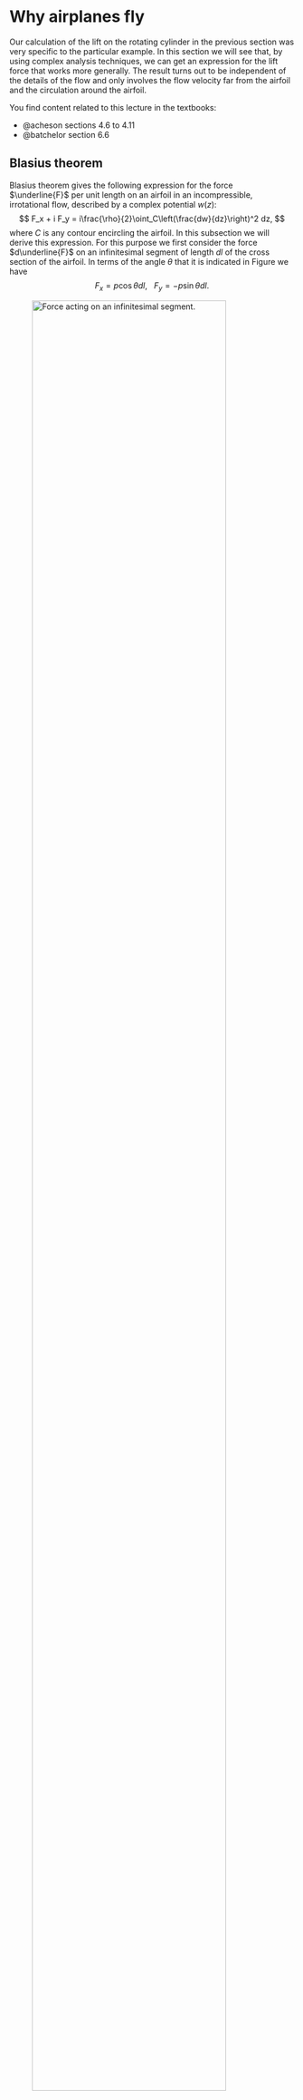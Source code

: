 # Why airplanes fly
Our calculation of the lift on the rotating cylinder in the previous section was very specific to the particular example.
In this section we will see that, by using complex analysis techniques, we can get an expression for the lift force that
works more generally. The result turns out to be independent of the details of the flow and only involves the flow velocity 
far from the airfoil and the circulation around the airfoil.

You find content related to this lecture in the textbooks:

- @acheson sections 4.6 to 4.11
- @batchelor section 6.6

## Blasius theorem
Blasius theorem gives the following expression for the force $\underline{F}$ per unit length on an airfoil in an incompressible,
irrotational flow, described by a complex potential $w(z)$:
$$
F_x + i F_y = i\frac{\rho}{2}\oint_C\left(\frac{dw}{dz}\right)^2 dz,
$$
where $C$ is any contour encircling the airfoil.
In this subsection we will derive this expression. For this purpose we first consider the force $d\underline{F}$ on an infinitesimal segment
 of length $dl$
of the cross section of the airfoil. In terms of the angle $\theta$ that it is indicated in Figure \ref{fig:segment} we have
$$
F_x=p\cos\theta dl,~~~F_y=-p\sin\theta dl.
$$


![Force acting on an infinitesimal segment.](airfoil_segment.png){width=90% #eq-fig:segment}

For the velocity components we have
$$
u_x=|u|\sin\theta,~~~u_y=|u|\cos\theta.
$$
We can relate that to the derivative of the complex potential,
$$
\frac{dw}{dz} = u_x-i u_y=|u|\left(\sin\theta-i\cos\theta\right)=-i|u|e^{i\theta},
$$
and thus
$$
|u|=ie^{-i\theta}\frac{dw}{dz}.
$$
This makes it easy to calculate
$$
u^2=-e^{-2i\theta}\left(\frac{dw}{dz}\right)^2.
$$
We can use this in Bernoulli's theorem for irrotational flow (in the absence of body forces) to find the pressure
$$
p =-\frac{\rho}{2}u^2+constant=\frac{\rho}{2}e^{-2i\theta}\left(\frac{dw}{dz}\right)^2+constant.
$$
The value of the constant is irrelevant because only pressure differences create forces. We get
$$\begin{split}
dF_x-idF_y&=p(\cos\theta+i\sin\theta)dl =p e^{i\theta}\,dl\\
&= \frac{\rho}{2}\left(\frac{dw}{dz}\right)^2e^{-i\theta}dl 
= \frac{\rho}{2}\left(\frac{dw}{dz}\right)^2(\cos\theta\,dl -i\sin\theta\,dl)\\
&=i\,\frac{\rho}{2}\left(\frac{dw}{dz}\right)^2dz
\end{split}$$
where we used that
$$
dx=-\sin\theta\,dl,~~~dy=-\cos\theta\,dl,~~~dz=dx+i\,dy.
$$
We can now integrate this along the airfoil to get the total force on the airfoil as
$$
F_x-iF_y=i\,\frac{\rho}{2}\oint_C\left(\frac{dw}{dz}\right)^2dz.
$$
Because we are integrating a holomorphic function, the result will be the same no matter which contour $C$ we
are using, as long as it encircles the airfoil once in a counterclockwise direction.
We have thus derived Blasius' theorem.


## Kutta-Joukowski lift theorem
We now simplify the expression for the force acting on an airfoil that we derived in the previous subsection even further
by considering the Laurent expansion
$$
\frac{dw}{dz}=a_0+\frac{a_1}{z}+\frac{a_2}{z^2}+\cdots.
$$
(You can find a discussion of Laurent expansions in Definition 6.5 of your lecture notes from `Functions of a complex argument')
We know that the velocity far away from the airfoil (which we will denote as $\underline{u}(\infty)$) has to be finite, and therefore
the Laurent expansion of $dw/dz$ can not have any terms with positive powers of $z$. Far away from the airfoil we have
$$
\lim_{|z|\to\infty}\frac{dw}{dz}= a_0=u_x(\infty)-i\,u_y(\infty).
$$
We also get the Laurent expansion
$$
\left(\frac{dw}{dz}\right)^2dz=a_0^2+\frac{2a_0a_1}{z}+\frac{a_1^2+2a_0a_2}{z^2}+\dots.
$$
Using this in Blasius theorem and using Cauchy's residue theorem gives us
$$
F_x-iF_y=i\,\frac{\rho}{2}\oint_C\left(\frac{dw}{dz}\right)^2dz=-2\pi\rho\, a_0\,a_1.
$$ {#eq-fxy}
We get $a_1$ from the contour integral of $dw/dz$:
$$\begin{split}
2\pi i a_1&=\oint_C\frac{dw}{dz}dz=\oint_C(u_x-i\,u_y)(dx+i\,dy)\\
&=\oint(u_xdx+u_ydy)+\oint_C(iu_xdy-iu_ydx)\\
&=\oint_C\underline{u}\cdot d\underline{x}+i\oint_C\nabla\psi\cdot d\underline{x}.
\end{split}$$
The second term vanishes. To see this consider integrating along the airfoil. Because the flow follows the surface of the airfoil,
this means that that surface is a streamline. Thus the streamfunction $\psi$ is constant along the contour, hence 
$\nabla\psi\cdot d\underline{x}=0$. The remaining first term is just the circulation $\Gamma$. Hence we have that
$$
a_1=\frac{\Gamma}{2\pi i}.
$$
Substituting our results for $a_0$ and $a_1$ into \eqref{fxy} gives
$$
F_x-iF_y=i\rho(u_x(\infty)-i u_y(\infty))\Gamma,
$$
from which we can extract the real and imaginary parts to get our final result:
$$
F_x=\rho\,\Gamma u_y(\infty),~~~F_y=-\rho\,\Gamma u_x(\infty).
$$
As promised, the forces depend only on the circulation and the velocity far away from the airfoil.

Let us check that this reproduces the results from the  section \ref{subsec:magnus} on the Magnus effect.
There we had $u_y(\infty)=0$ and thus $F_x=0$. Thus there is no drag force. (In the real world of course there is drag,
which will be created by the turbulent wake behind the cylinder, but we are not modelling that.)
We also had $u_x(\infty)=a$ and $\Gamma=-2\pi b$ so that $F_y=2\pi\rho a b$, which reproduces the old result in \eqref{magnus}.


## Conformal mappings
We currently have a flow around a cylindrical airfoil. We want the flow around a less symmetrical shape that is rounded at the front but has a tip
at the end. This is illustrated in Figure \ref{fig:conformal}. We are going to use a conformal mapping that maps from one to the other. 

![A conformal mapping $f$ from the region $D$ outside a disk $A$ to the region $\tilde{D}$ outside the cross section $\tilde{A}$ of an airfoil.](conformal.png){width=90% #eq-fig:conformal}

Let $A$ be the cross section of a cylindrical airfoil, i.e., a closed disc, with radius $R$, centred at $z=-\lambda$. Let $\tilde{A}$ be the desired cross section of the airfoil.
Then $D=\mathbb{C}\setminus A$ and $\tilde{D}=\mathbb{C}\setminus \tilde{A}$ are the regions outside the airfoils. 

Let $f:D\to\tilde{D}$ be a holomorphic invertible function. View this as a map from the region in one complex plane to another, which we will
refer to as the $z$ plane and the $\tilde{z}$ plane respectively, where
 $\tilde{z}=f[z]=\tilde{x}+i\tilde{y}$. We want to know what happens to the fluid flow under this map.
 We introduce the complex potential on $\tilde{D}$ to be everywhere identical to the complex potential at the corresponding point in $D$, i.e.,
 $$
 \tilde{w}(\tilde{z})=w(z)=w(f^{-1}(\tilde{z})).
 $$
 This is a holomorphic function on $\tilde{D}$.
 It gives us the vector potential $\tilde{\phi}$ and the stream function $\tilde{\psi}$ on $\tilde{D}$ as usual:
  $$
 \tilde{w}(\tilde{z})=\tilde{\phi}(\tilde{x},\tilde{y})+i\tilde{\psi}(\tilde{x},\tilde{y}).
 $$
 Because the stream function $\tilde{\psi}(\tilde{z})$ on $\tilde{D}$ takes the same values as the original stream function $\psi$ on
 the corresponding point on $D$, the stream lines on $D$ get mapped by $f$ to streamlines on $\tilde{D}$.
 We can find the mapped velocity field on $\tilde{D}$ from the complex potential $\tilde{w}$ as
 $$
 \frac{d\tilde{w}}{d\tilde{z}}=\tilde{u}_x-i\tilde{u}_y=\frac{d}{d\tilde{z}}w\left(f^{-1}(\tilde{z})\right)=\frac{dw}{dz}\frac{df^{-1}(\tilde{z})}{d\tilde{z}}
 =\frac{dw/dz}{f'},
 $$ {#eq-uf}
 where we used that the derivative of the inverse function $f^{-1}$ is the reciprocal of the derivative of the function $f$.
 Thus we find that the components of the velocity field are simply rescaled by $f'$ at every point.
 
 We now consider how angles behave under the mapping $f$. See Figure \ref{fig:angles}
 or a drawing illustrating the following discussion. We consider an infinitesimal line from some point $z_0$ to point
 $z_0+\delta z$ for some infinitesimally small $\delta z$. This gets mapped into a line from $\tilde{z}_0=f(z_0)$ to 
 $$
 \tilde{z}_0+\delta\tilde{z}=f(z_0+\delta z)=f(z_0)+\delta z\,f'(z_0)+\frac{(\delta z)^2}{2}f''(z_0)+\cdots 
 +\frac{(\delta z)^n}{n!}f^{(n)}(z_0)+\cdots
 $$
 In the case where $f^{(n)}(z_0)=0$ for all $n<m$ and $f^{(m)}(z_0)\neq 0$ this gives
 $$
 \delta\tilde{z}=f(z_0+\delta z)=\frac{(\delta z)^m}{m!}f^{(m)}(z_0)+\text{ higher-order terms}.
 $$
 The higher-order terms can be neglected of infinitesimal $\delta z$. For the angle that the line segments make
 with the horizontal we find
 $$
 \operatorname{arg}(\delta \tilde{z})=m\,\operatorname{arg}(\delta z) + \operatorname{arg}(f^{(m)}(z_0)).
 $$
 
![A figure illustrating the change in angle under the holomorphic mapping $f$.](angles.png){width=90% #eq-fig:angles}
 
 Let's now consider a second infinitesimal line element from $z_0$ to 
 $z_0+\delta z_2$, which gets mapped into a line from $\tilde{z}_0$ to $\tilde{z}_0+\delta\tilde{z}_2$ and
 consider the angle
 $$
 \theta = \operatorname{arg}(\delta z_2) - \operatorname{arg}(\delta z)
 $$
 between them. This gets mapped to
  $$
 \tilde{\theta} = \operatorname{arg}(\delta  \tilde{z}_2) - \operatorname{arg}(\delta  \tilde{z})
 =m\,\operatorname{arg}(\delta z_2) - m\,\operatorname{arg}(\delta z)=m\,\theta.
 $$ {#eq-mtheta}
 Thus the angle is multiplied by the integer $m$.
 But $f'(z)\neq 0$ for all $z$ in $D$ because otherwise $f$ would not be invertible. Hence $m=1$ and
 all angles are preserved. This is why such mappings by holomorphic invertible functions are called
 __conformal mappings__.
 
## Joukouwski mapping

We want the airfoil to have a cusp at the trailing edge, see Figure \ref{fig:conformal}. We will see soon why that is important. At the cusp the angle between the upper 
and lower surfaces of the airfoil is $2\pi$. In the original cylindrical airfoil the angle is everywhere equal to $\pi$. So we need to choose a conformal map $f$
that, when extended to the surface of the airfoil, has a vanishing derivative at the point $c=R-\lambda$ but a non-vanishing second derivative, 
$$
f'(c)=0~~~\text{ and }~~~f''(c)\neq 0,
$$ {#eq-fc1}
because then, according to \eqref{mtheta}, the angles at $z=c$ are doubled.

We also want the conformal mapping to not affect the flow far away from the airfoil. We know from \eqref{uf} that the velocity is scaled by a factor of $f'$, so we 
need
$$
\lim_{|z|\to\infty}f'(z)=1.
$$ {#eq-fc2}

A function $f$ that satisfies the conditions \eqref{fc1} and  \eqref{fc2} is
$$
f(z)=z-\frac{c^2}{z}.
$$
It is holomorphic on $D$ because the poles at $z=\pm c$ are not in $D$. The point $z=-c$ lies inside the airfoil and the point $z=c$ on its surface.

We now start with the flow around the cylinder discussed in the section on the Magnus effect, described by the complex potential
$$
w(z)=a\left(z+\frac{R^2}{z}\right)+ib\log z.
$$
We rotate everything by an angle $\alpha$ counterclockwise and shift the centre of the cylinder to the left by $\lambda$ . This is
achieved by replacing $z$ by $(z+\lambda)e^{-i\alpha}$. We also make the argument of the logarithm dimensionless by dividing by $R$,
see discussion in section \ref{units}. This thus gives the flow on the left in Figure \ref{fig:jou}. 

![The Joukowski mapping $f$ maps the flow around the cylinder to the flow around the airfoil.](joukowski.png){width=90% #eq-fig:jou}

We set $b=-\Gamma/(2\pi R)$.
So we use
$$
w(z)=a\left((z+\lambda)e^{-i\alpha}+\frac{R^2}{z+\lambda}e^{i\alpha}\right)-\frac{i\Gamma}{2\pi R}\log\frac{z+\lambda}{R}.
$$
From the derivative of this complex potential
$$
\frac{dw}{dz}=a\left(e^{-i\alpha}-\dfrac{R^2}{(z+\lambda)^2}e^{i\alpha}\right)-\dfrac{i\Gamma}{2\pi}\dfrac{1}{z+\lambda}
$$
we see that far away we have constant flow at an angle $\alpha$ to the horizontal:
$$
\lim_{|z|\to\infty}\frac{dw}{dz}=a\,e^{-i\alpha}=a\cos\alpha-ia\sin\alpha=u_x(\infty)-iu_y(\infty).
$$
By calculating the contour integral over a contour surrounding the airfoil  using Cauchy's residue theorem we find
that the circulation is $\Gamma$.
$$
\oint_C\frac{dw}{dz}dz=2\pi i\left(-\dfrac{i\Gamma}{2\pi}\right)=\Gamma
$$

We can now use \eqref{uf} to find the velocity field after applying the conformal mapping $f$:
 $$
 \frac{d\tilde{w}}{d\tilde{z}}=\frac{dw/dz}{f'}
 =\frac{a\left(e^{-i\alpha}-\dfrac{R^2}{(z+\lambda)^2}e^{i\alpha}\right)-\dfrac{i\Gamma}{2\pi}\dfrac{1}{z+\lambda}}
 {1-\dfrac{(R-\lambda)^2}{z^2}}.
 $$
We note that due to the zero of the denominator at $z=R-\lambda$ the velocity is infinite at that point unless the numerator
vanishes at that point, i.e., unless
$$
\Gamma = -4\pi a R\sin\alpha.
$$
The cusp at the rear of the airfoil forces the airflow to have this particular amount of circulation.

We can therefore now use the Kutta-Joukowski theorem to determine the lift force:
$$\begin{split}
F_x&=\rho\Gamma u_y(\infty)=4\pi\rho \,a^2\, R\sin\alpha(-\sin\alpha)\\
F_y&=-\rho\Gamma u_y(\infty)=4\pi\rho \,a^2\, R\sin\alpha(\cos\alpha)
\end{split}
$$

We used the fact that the mapping did not change the velocity far away and did not change the circulation
because $\tilde{w}(\tilde{z})=w(z)$ and thus
$$
\oint_C \frac{d\tilde{w}}{d\tilde{z}}d\tilde{z}=\oint_{f^{-1}(C)}\frac{dw}{dz}dz=\Gamma,
$$
due to the fact that the contour $f^{-1}(C)$ also surrounds the cylinder in the counterclockwise direction.

We have thus found that the lift force is acting at an angle $\alpha$ to the vertical and has a magnitude of
$$
4\pi\rho \,a^2\, R\sin\alpha.
$$
 
